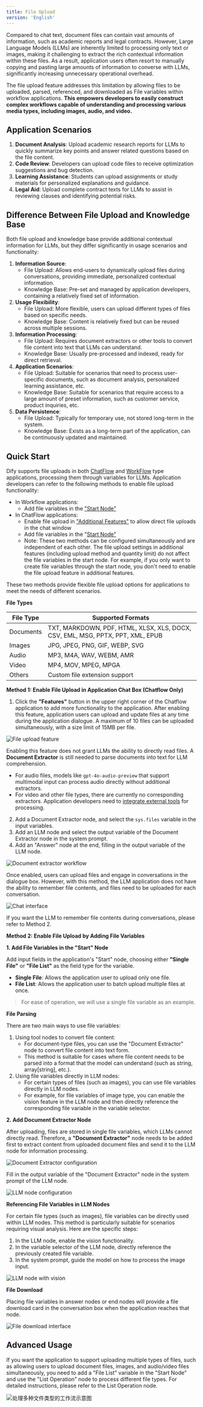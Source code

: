 ```yaml
---
title: File Upload
version: 'English'
---
```


Compared to chat text, document files can contain vast amounts of information, such as academic reports and legal contracts. However, Large Language Models (LLMs) are inherently limited to processing only text or images, making it challenging to extract the rich contextual information within these files. As a result, application users often resort to manually copying and pasting large amounts of information to converse with LLMs, significantly increasing unnecessary operational overhead.

The file upload feature addresses this limitation by allowing files to be uploaded, parsed, referenced, and downloaded as File variables within workflow applications. **This empowers developers to easily construct complex workflows capable of understanding and processing various media types, including images, audio, and video.**

## Application Scenarios

1. **Document Analysis**: Upload academic research reports for LLMs to quickly summarize key points and answer related questions based on the file content.
2. **Code Review**: Developers can upload code files to receive optimization suggestions and bug detection.
3. **Learning Assistance**: Students can upload assignments or study materials for personalized explanations and guidance.
4. **Legal Aid**: Upload complete contract texts for LLMs to assist in reviewing clauses and identifying potential risks.

## Difference Between File Upload and Knowledge Base

Both file upload and knowledge base provide additional contextual information for LLMs, but they differ significantly in usage scenarios and functionality:

1. **Information Source**:
   * File Upload: Allows end-users to dynamically upload files during conversations, providing immediate, personalized contextual information.
   * Knowledge Base: Pre-set and managed by application developers, containing a relatively fixed set of information.
2. **Usage Flexibility**:
   * File Upload: More flexible, users can upload different types of files based on specific needs.
   * Knowledge Base: Content is relatively fixed but can be reused across multiple sessions.
3. **Information Processing**:
   * File Upload: Requires document extractors or other tools to convert file content into text that LLMs can understand.
   * Knowledge Base: Usually pre-processed and indexed, ready for direct retrieval.
4. **Application Scenarios**:
   * File Upload: Suitable for scenarios that need to process user-specific documents, such as document analysis, personalized learning assistance, etc.
   * Knowledge Base: Suitable for scenarios that require access to a large amount of preset information, such as customer service, product inquiries, etc.
5. **Data Persistence**:
   * File Upload: Typically for temporary use, not stored long-term in the system.
   * Knowledge Base: Exists as a long-term part of the application, can be continuously updated and maintained.

## Quick Start

Dify supports file uploads in both [ChatFlow](/en-us/user-guide/build-app/flow-app/create-flow-app#chatflow) and [WorkFlow](/en-us/user-guide/build-app/flow-app/create-flow-app#workflow) type applications, processing them through variables for LLMs. Application developers can refer to the following methods to enable file upload functionality:

* In Workflow applications:
  * Add file variables in the ["Start Node"](/en-us/user-guide/build-app/flow-app/nodes/start)
* In ChatFlow applications:
  * Enable file upload in ["Additional Features"](/en-us/user-guide/build-app/flow-app/additional-features) to allow direct file uploads in the chat window
  * Add file variables in the "[Start Node"](/en-us/user-guide/build-app/flow-app/nodes/start)
  * Note: These two methods can be configured simultaneously and are independent of each other. The file upload settings in additional features (including upload method and quantity limit) do not affect the file variables in the start node. For example, if you only want to create file variables through the start node, you don't need to enable the file upload feature in additional features.

These two methods provide flexible file upload options for applications to meet the needs of different scenarios.

**File Types**

| File Type | Supported Formats |
|-----------|------------------|
| Documents | TXT, MARKDOWN, PDF, HTML, XLSX, XLS, DOCX, CSV, EML, MSG, PPTX, PPT, XML, EPUB |
| Images | JPG, JPEG, PNG, GIF, WEBP, SVG |
| Audio | MP3, M4A, WAV, WEBM, AMR |
| Video | MP4, MOV, MPEG, MPGA |
| Others | Custom file extension support |

**Method 1: Enable File Upload in Application Chat Box (Chatflow Only)**

1. Click the **"Features"** button in the upper right corner of the Chatflow application to add more functionality to the application. After enabling this feature, application users can upload and update files at any time during the application dialogue. A maximum of 10 files can be uploaded simultaneously, with a size limit of 15MB per file.

<Frame>
  <img src="/images/assets/image-1-3.png" alt="File upload feature" />
</Frame>

Enabling this feature does not grant LLMs the ability to directly read files. A **Document Extractor** is still needed to parse documents into text for LLM comprehension.

* For audio files, models like `gpt-4o-audio-preview` that support multimodal input can process audio directly without additional extractors.
* For video and other file types, there are currently no corresponding extractors. Application developers need to [integrate external tools](/en-us/user-guide/tools/extensions/api-based/external-data-tool) for processing.

2. Add a Document Extractor node, and select the `sys.files` variable in the input variables.
3. Add an LLM node and select the output variable of the Document Extractor node in the system prompt.
4. Add an "Answer" node at the end, filling in the output variable of the LLM node.

<Frame>
  <img src="/images/assets/image-2-4.png" alt="Document extractor workflow" />
</Frame>

Once enabled, users can upload files and engage in conversations in the dialogue box. However, with this method, the LLM application does not have the ability to remember file contents, and files need to be uploaded for each conversation.

<Frame>
  <img src="/images/assets/image-3-3.png" alt="Chat interface" />
</Frame>

If you want the LLM to remember file contents during conversations, please refer to Method 2.

**Method 2: Enable File Upload by Adding File Variables**

**1. Add File Variables in the "Start" Node**

Add input fields in the application's "Start" node, choosing either **"Single File"** or **"File List"** as the field type for the variable.

* **Single File**: Allows the application user to upload only one file.
* **File List**: Allows the application user to batch upload multiple files at once.

> For ease of operation, we will use a single file variable as an example.

**File Parsing**

There are two main ways to use file variables:

1. Using tool nodes to convert file content:
   * For document-type files, you can use the "Document Extractor" node to convert file content into text form.
   * This method is suitable for cases where file content needs to be parsed into a format that the model can understand (such as string, array[string], etc.).
2. Using file variables directly in LLM nodes:
   * For certain types of files (such as images), you can use file variables directly in LLM nodes.
   * For example, for file variables of image type, you can enable the vision feature in the LLM node and then directly reference the corresponding file variable in the variable selector.

**2. Add Document Extractor Node**

After uploading, files are stored in single file variables, which LLMs cannot directly read. Therefore, a **"Document Extractor"** node needs to be added first to extract content from uploaded document files and send it to the LLM node for information processing.

<Frame>
  <img src="/images/assets/image-4.png" alt="Document Extractor configuration" />
</Frame>

Fill in the output variable of the "Document Extractor" node in the system prompt of the LLM node.

<Frame>
  <img src="/images/assets/image-5.png" alt="LLM node configuration" />
</Frame>

**Referencing File Variables in LLM Nodes**

For certain file types (such as images), file variables can be directly used within LLM nodes. This method is particularly suitable for scenarios requiring visual analysis. Here are the specific steps:

1. In the LLM node, enable the vision functionality.
2. In the variable selector of the LLM node, directly reference the previously created file variable.
3. In the system prompt, guide the model on how to process the image input.

<Frame>
  <img src="/images/assets/image-6.png" alt="LLM node with vision" />
</Frame>

**File Download**

Placing file variables in answer nodes or end nodes will provide a file download card in the conversation box when the application reaches that node.

<Frame>
  <img src="/images/assets/image-7.png" alt="File download interface" />
</Frame>

## Advanced Usage

If you want the application to support uploading multiple types of files, such as allowing users to upload document files, images, and audio/video files simultaneously, you need to add a "File List" variable in the "Start Node" and use the "List Operation" node to process different file types. For detailed instructions, please refer to the List Operation node.

<Frame caption="複数のファイルタイプの処理">
  <img src="/ja-jp/user-guide/.gitbook/assets/image (3).png" alt="处理多种文件类型的工作流示意图" />
</Frame>

